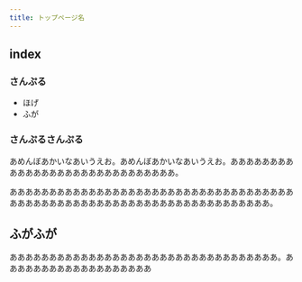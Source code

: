 ```yaml
---
title: トップページ名
---
```


## index

### さんぷる

- ほげ
- ふが

### さんぷるさんぷる

あめんぼあかいなあいうえお。あめんぼあかいなあいうえお。あああああああああああああああああああああああああああああ。

あああああああああああああああああああああああああああああああああああああああああああああああああああああああああああああああああああああ。

## ふがふが

ああああああああああああああああああああああああああああああああああ。あああああああああああああああああああ

